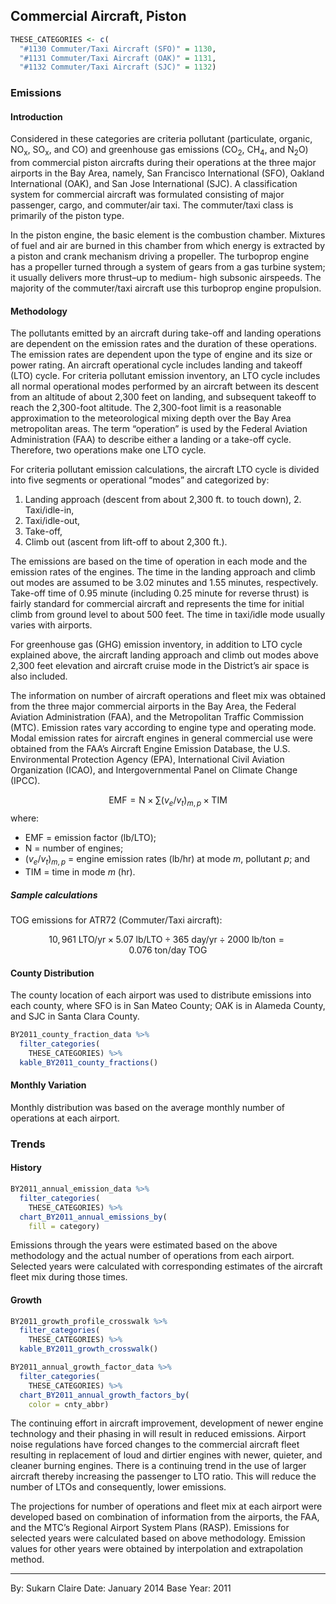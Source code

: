 ## Commercial Aircraft, Piston

```r
THESE_CATEGORIES <- c(
  "#1130 Commuter/Taxi Aircraft (SFO)" = 1130,
  "#1131 Commuter/Taxi Aircraft (OAK)" = 1131,
  "#1132 Commuter/Taxi Aircraft (SJC)" = 1132)
```

### Emissions

#### Introduction {-}

Considered in these categories are criteria pollutant (particulate, organic, NO~x~, SO~x~, and CO) and greenhouse gas emissions (CO~2~, CH~4~, and N~2~O) from commercial piston aircrafts during their operations at the three major airports in the Bay Area, namely, San Francisco International (SFO), Oakland International (OAK), and San Jose International (SJC). A classification system for commercial aircraft was formulated consisting of major passenger, cargo, and commuter/air taxi. The commuter/taxi class is primarily of the piston type.

In the piston engine, the basic element is the combustion chamber. Mixtures of fuel and air are burned in this chamber from which energy is extracted by a piston and crank mechanism driving a propeller. The turboprop engine has a propeller turned through a system of gears from a gas turbine system; it usually delivers more thrust--up to medium- high subsonic airspeeds. The majority of the commuter/taxi aircraft use this turboprop engine propulsion.

#### Methodology {-}

The pollutants emitted by an aircraft during take-off and landing operations are dependent on the emission rates and the duration of these operations. The emission rates are dependent upon the type of engine and its size or power rating. An aircraft operational cycle includes landing and takeoff (LTO) cycle. For criteria pollutant emission inventory, an LTO cycle includes all normal operational modes performed by an aircraft between its descent from an altitude of about 2,300 feet on landing, and subsequent takeoff to reach the 2,300-foot altitude. The 2,300-foot limit is a reasonable approximation to the meteorological mixing depth over the Bay Area metropolitan areas. The term “operation” is used by the Federal Aviation Administration (FAA) to describe either a landing or a take-off cycle. Therefore, two operations make one LTO cycle.

For criteria pollutant emission calculations, the aircraft LTO cycle is divided into five segments or operational “modes” and categorized by:

1. Landing approach (descent from about 2,300 ft. to touch down), 2. Taxi/idle-in,
3. Taxi/idle-out,
4. Take-off,
5. Climb out (ascent from lift-off to about 2,300 ft.).

The emissions are based on the time of operation in each mode and the emission rates of the engines. The time in the landing approach and climb out modes are assumed to be 3.02 minutes and 1.55 minutes, respectively. Take-off time of 0.95 minute (including 0.25 minute for reverse thrust) is fairly standard for commercial aircraft and represents the time for initial climb from ground level to about 500 feet. The time in taxi/idle mode usually varies with airports.

For greenhouse gas (GHG) emission inventory, in addition to LTO cycle explained above, the aircraft landing approach and climb out modes above 2,300 feet elevation and aircraft cruise mode in the District’s air space is also included.

The information on number of aircraft operations and fleet mix was obtained from the three major commercial airports in the Bay Area, the Federal Aviation Administration (FAA), and the Metropolitan Traffic Commission (MTC). Emission rates vary according to engine type and operating mode. Modal emission rates for aircraft engines in general commercial use were obtained from the FAA’s Aircraft Engine Emission Database, the U.S. Environmental Protection Agency (EPA), International Civil Aviation Organization (ICAO), and Intergovernmental Panel on Climate Change (IPCC).

$$
\text{EMF} = \text{N} \times \sum{\left( v_e / v_t \right)_{m,p}} \times \text{TIM}
$$
where:

<div class="nobullet">

- $\text{EMF}$ = emission factor (lb/LTO);
- $\text{N}$ = number of engines;
- $\left( v_e / v_t \right)_{m,p}$ = engine emission rates (lb/hr) at mode $m$, pollutant $p$; and
- $\text{TIM}$ = time in mode $m$ (hr).

</div> 

##### Sample calculations {-}

TOG emissions for ATR72 (Commuter/Taxi aircraft):

$$
10,961\ \text{LTO/yr} \times 5.07\ \text{lb/LTO} \div 365\ \text{day/yr} \div \text{2000 lb/ton} = 0.076\ \text{ton/day}\ \text{TOG}
$$

#### County Distribution {-}

The county location of each airport was used to distribute emissions into each county, where SFO is in San Mateo County; OAK is in Alameda County, and SJC in Santa Clara County.

```r
BY2011_county_fraction_data %>%
  filter_categories(
    THESE_CATEGORIES) %>%
  kable_BY2011_county_fractions()
```

#### Monthly Variation {-}

Monthly distribution was based on the average monthly number of operations at each airport.

### Trends 

#### History {-}

```r
BY2011_annual_emission_data %>%
  filter_categories(
    THESE_CATEGORIES) %>%
  chart_BY2011_annual_emissions_by(
    fill = category) 
```

Emissions through the years were estimated based on the above methodology and the actual number of operations from each airport. Selected years were calculated with corresponding estimates of the aircraft fleet mix during those times.

#### Growth {-}

```r
BY2011_growth_profile_crosswalk %>%
  filter_categories(
    THESE_CATEGORIES) %>%
  kable_BY2011_growth_crosswalk()
```

```r
BY2011_annual_growth_factor_data %>%
  filter_categories(
    THESE_CATEGORIES) %>%
  chart_BY2011_annual_growth_factors_by(
    color = cnty_abbr) 
```

The continuing effort in aircraft improvement, development of newer engine technology and their phasing in will result in reduced emissions. Airport noise regulations have forced changes to the commercial aircraft fleet resulting in replacement of loud and dirtier engines with newer, quieter, and cleaner burning engines. There is a continuing trend in the use of larger aircraft thereby increasing the passenger to LTO ratio. This will reduce the number of LTOs and consequently, lower emissions.

The projections for number of operations and fleet mix at each airport were developed based on combination of information from the airports, the FAA, and the MTC’s Regional Airport System Plans (RASP). Emissions for selected years were calculated based on above methodology. Emission values for other years were obtained by interpolation and extrapolation method.

***

By: Sukarn Claire 
Date: January 2014 
Base Year: 2011
